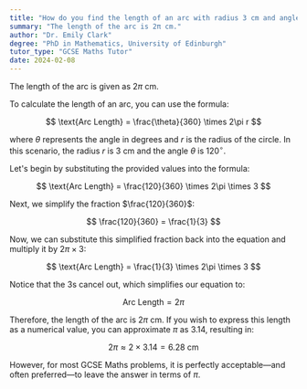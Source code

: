 ```yaml
---
title: "How do you find the length of an arc with radius 3 cm and angle 120°?"
summary: "The length of the arc is 2π cm."
author: "Dr. Emily Clark"
degree: "PhD in Mathematics, University of Edinburgh"
tutor_type: "GCSE Maths Tutor"
date: 2024-02-08
---
```


The length of the arc is given as $2\pi$ cm.

To calculate the length of an arc, you can use the formula:

$$
\text{Arc Length} = \frac{\theta}{360} \times 2\pi r
$$

where $\theta$ represents the angle in degrees and $r$ is the radius of the circle. In this scenario, the radius $r$ is $3$ cm and the angle $\theta$ is $120^\circ$.

Let's begin by substituting the provided values into the formula:

$$
\text{Arc Length} = \frac{120}{360} \times 2\pi \times 3
$$

Next, we simplify the fraction $\frac{120}{360}$:

$$
\frac{120}{360} = \frac{1}{3}
$$

Now, we can substitute this simplified fraction back into the equation and multiply it by $2\pi \times 3$:

$$
\text{Arc Length} = \frac{1}{3} \times 2\pi \times 3
$$

Notice that the $3$s cancel out, which simplifies our equation to:

$$
\text{Arc Length} = 2\pi
$$

Therefore, the length of the arc is $2\pi$ cm. If you wish to express this length as a numerical value, you can approximate $\pi$ as $3.14$, resulting in:

$$
2\pi \approx 2 \times 3.14 = 6.28 \text{ cm}
$$

However, for most GCSE Maths problems, it is perfectly acceptable—and often preferred—to leave the answer in terms of $\pi$.
    